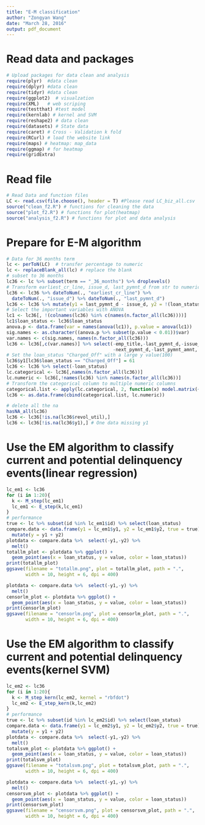 ```yaml
---
title: "E-M classification"
author: "Zongyan Wang"
date: "March 28, 2016"
output: pdf_document
---
```

# Read data and packages
```r
# Upload packages for data clean and analysis
require(plyr)  #data clean
require(dplyr) #data clean
require(tidyr) #data clean
require(ggplot2)  # visualzation
require(XML)   # web scriping
require(testthat) #test model
require(kernlab) # kernel and SVM
require(reshape2) # data clean
require(datasets) # State data
require(caret) # Cross - Validation k fold
require(RCurl) # load the website link
require(maps) # heatmap: map_data
require(ggmap) # for heatmap
require(gridExtra)

```
# Read file
```r
# Read Data and function files
LC <- read.csv(file.choose(), header = T) #Please read LC_biz_all.csv
source("clean_f2.R") # functions for cleaning the data
source("plot_f2.R") # functions for plot(heatmap)
source("analysis_f2.R") # functions for plot and data analysis
```

# Prepare for E-M algorithm
```r
# Data for 36 months term
lc <- perToN(LC)  # transfer percentage to numeric
lc <- replaceBlank_all(lc) # replace the blank
# subset to 36 months
lc36 <- lc %>% subset(term == "_36_months") %>% droplevels()
# Transform earliest_cr_line, issue_d, last_pymnt_d from str to numeric
lc36 <- lc36 %>% dateToNum(., "earliest_cr_line") %>%
  dateToNum(., "issue_d") %>% dateToNum(., "last_pymnt_d") 
lc36 <- lc36 %>% mutate(y1 = last_pymnt_d - issue_d, y2 = !(loan_status == "Fully_Paid")) %>% select(-c(term,purpose))%>% droplevels()
# Select the important variables with ANOVA
lc1 <- lc36[, !(colnames(lc36) %in% c(names(n.factor_all(lc36))))]
lc1$loan_status <- lc36$loan_status
anova.p <- data.frame(var = names(anova(lc1)), p.value = anova(lc1)) 
sig.names <- as.character((anova.p %>% subset(p.value < 0.01))$var)
var.names <- c(sig.names, names(n.factor_all(lc36)))
lc36 <- lc36[,c(var.names)] %>% select(-emp_title,-last_pymnt_d,-issue_d,
                                       -next_pymnt_d,-last_pymnt_amnt, -last_credit_pull_d, -zip_code)
# Set the loan_status "Charged_Off" with a large y value(100)
lc36$y1[lc36$loan_status == "Charged_Off"] = 61
lc36 <- lc36 %>% select(-loan_status)
lc.categorical <- lc36[,names(n.factor_all(lc36))]
lc.numeric <- lc36[,!names(lc36) %in% names(n.factor_all(lc36))]
# Transform the categorical column to multiple numeric columns
categorical.list <- apply(lc.categorical, 2, function(x) model.matrix(~ x + 0))
lc36 <- as.data.frame(cbind(categorical.list, lc.numeric))

# delete all the na
hasNA_all(lc36)
lc36 <- lc36[!is.na(lc36$revol_util),]
lc36 <- lc36[!is.na(lc36$y1),] # One data missing y1


```
# Use the EM algorithm to classify current and potential delinquency events(linear regression)
```r
lc_em1 <- lc36
for (i in 1:20){
  k <- M_step(lc_em1)
  lc_em1 <- E_step(k,lc_em1)
}
# performance
true <- lc %>% subset(id %in% lc_em1$id) %>% select(loan_status)
compare.data <- data.frame(y1 = lc_em1$y1, y2 = lc_em1$y2, true = true) %>%
  mutate(y = y1 + y2)
plotdata <- compare.data %>%  select(-y1,-y2) %>%
  melt()
totallm_plot <- plotdata %>% ggplot() +
  geom_point(aes(x = loan_status, y = value, color = loan_status))
print(totallm_plot)
ggsave(filename = "totallm.png", plot = totallm_plot, path = ".",  
       width = 10, height = 6, dpi = 400)

plotdata <- compare.data %>%  select(-y1,-y) %>%
  melt()
censorlm_plot <- plotdata %>% ggplot() +
  geom_point(aes(x = loan_status, y = value, color = loan_status))
print(censorlm_plot)
ggsave(filename = "censorlm.png", plot = censorlm_plot, path = ".",  
       width = 10, height = 6, dpi = 400)
```

# Use the EM algorithm to classify current and potential delinquency events(kernel SVM)
```r
lc_em2 <- lc36
for (i in 1:20){
  k <- M_step_kern(lc_em2, kernel = "rbfdot")
  lc_em2 <- E_step_kern(k,lc_em2)
}
# performance
true <- lc %>% subset(id %in% lc_em2$id) %>% select(loan_status)
compare.data <- data.frame(y1 = lc_em2$y1, y2 = lc_em2$y2, true = true) %>%
  mutate(y = y1 + y2)
plotdata <- compare.data %>%  select(-y1,-y2) %>%
  melt()
totalsvm_plot <- plotdata %>% ggplot() +
  geom_point(aes(x = loan_status, y = value, color = loan_status))
print(totalsvm_plot)
ggsave(filename = "totalsvm.png", plot = totalsvm_plot, path = ".",  
       width = 10, height = 6, dpi = 400)

plotdata <- compare.data %>%  select(-y1,-y) %>%
  melt()
censorsvm_plot <- plotdata %>% ggplot() +
  geom_point(aes(x = loan_status, y = value, color = loan_status))
print(censorsvm_plot)
ggsave(filename = "censorsvm.png", plot = censorsvm_plot, path = ".",  
       width = 10, height = 6, dpi = 400)
```